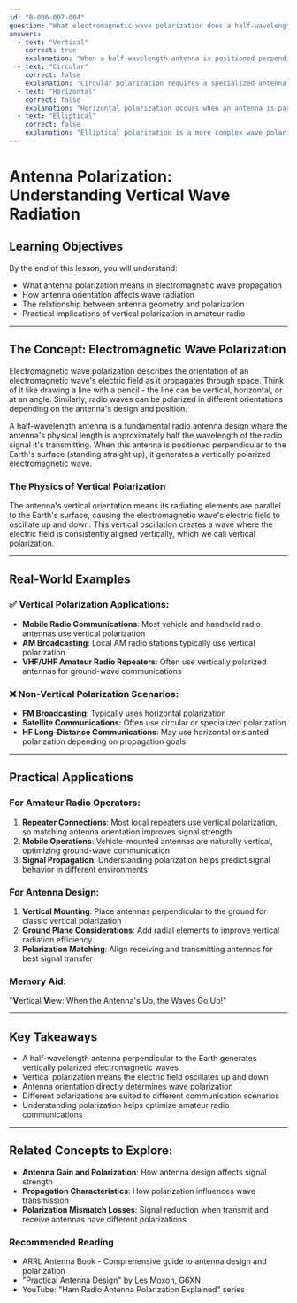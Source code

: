 ```yaml
---
id: "B-006-007-004"
question: "What electromagnetic wave polarization does a half-wavelength antenna have when it is perpendicular to the Earth's surface?"
answers:
  - text: "Vertical"
    correct: true
    explanation: "When a half-wavelength antenna is positioned perpendicular to the Earth's surface, it generates a vertically polarized electromagnetic wave. The vertical orientation means the antenna's radiating elements are aligned parallel to the Earth's surface, causing the electromagnetic wave's electric field to oscillate vertically. This vertical polarization is crucial for ground-wave propagation and is commonly used in many mobile and base station applications."
  - text: "Circular"
    correct: false
    explanation: "Circular polarization requires a specialized antenna design that creates electromagnetic waves rotating in a circular pattern, such as a helical antenna or specialized crossed-dipole configurations. A standard half-wavelength antenna perpendicular to the Earth does not generate circular polarization, which requires a specific antenna geometry that creates equal-amplitude orthogonal components with a 90-degree phase difference."
  - text: "Horizontal"
    correct: false
    explanation: "Horizontal polarization occurs when an antenna is parallel to the Earth's surface, with its radiating elements aligned horizontally. A half-wavelength antenna perpendicular to the Earth is specifically NOT in a horizontal orientation, so it cannot produce horizontally polarized waves. Horizontal polarization would require the antenna to be lying flat against the ground."
  - text: "Elliptical"
    correct: false
    explanation: "Elliptical polarization is a more complex wave polarization that occurs when the electric field's rotation is not perfectly circular but instead traces an elliptical path. A standard half-wavelength antenna perpendicular to the Earth generates a purely vertical polarization, not an elliptical polarization. Achieving elliptical polarization requires specific antenna design techniques not present in a simple vertical half-wavelength antenna."
---
```


# Antenna Polarization: Understanding Vertical Wave Radiation

## Learning Objectives
By the end of this lesson, you will understand:
- What antenna polarization means in electromagnetic wave propagation
- How antenna orientation affects wave radiation
- The relationship between antenna geometry and polarization
- Practical implications of vertical polarization in amateur radio

---

## The Concept: Electromagnetic Wave Polarization

Electromagnetic wave polarization describes the orientation of an electromagnetic wave's electric field as it propagates through space. Think of it like drawing a line with a pencil - the line can be vertical, horizontal, or at an angle. Similarly, radio waves can be polarized in different orientations depending on the antenna's design and position.

A half-wavelength antenna is a fundamental radio antenna design where the antenna's physical length is approximately half the wavelength of the radio signal it's transmitting. When this antenna is positioned perpendicular to the Earth's surface (standing straight up), it generates a vertically polarized electromagnetic wave.

### The Physics of Vertical Polarization

The antenna's vertical orientation means its radiating elements are parallel to the Earth's surface, causing the electromagnetic wave's electric field to oscillate up and down. This vertical oscillation creates a wave where the electric field is consistently aligned vertically, which we call vertical polarization.

---

## Real-World Examples

### ✅ Vertical Polarization Applications:
- **Mobile Radio Communications**: Most vehicle and handheld radio antennas use vertical polarization
- **AM Broadcasting**: Local AM radio stations typically use vertical polarization
- **VHF/UHF Amateur Radio Repeaters**: Often use vertically polarized antennas for ground-wave communications

### ❌ Non-Vertical Polarization Scenarios:
- **FM Broadcasting**: Typically uses horizontal polarization
- **Satellite Communications**: Often use circular or specialized polarization
- **HF Long-Distance Communications**: May use horizontal or slanted polarization depending on propagation goals

---

## Practical Applications

### For Amateur Radio Operators:
1. **Repeater Connections**: Most local repeaters use vertical polarization, so matching antenna orientation improves signal strength
2. **Mobile Operations**: Vehicle-mounted antennas are naturally vertical, optimizing ground-wave communication
3. **Signal Propagation**: Understanding polarization helps predict signal behavior in different environments

### For Antenna Design:
1. **Vertical Mounting**: Place antennas perpendicular to the ground for classic vertical polarization
2. **Ground Plane Considerations**: Add radial elements to improve vertical radiation efficiency
3. **Polarization Matching**: Align receiving and transmitting antennas for best signal transfer

### Memory Aid:
"**V**ertical **V**iew: When the Antenna's Up, the Waves Go Up!"

---

## Key Takeaways

- A half-wavelength antenna perpendicular to the Earth generates vertically polarized electromagnetic waves
- Vertical polarization means the electric field oscillates up and down
- Antenna orientation directly determines wave polarization
- Different polarizations are suited to different communication scenarios
- Understanding polarization helps optimize amateur radio communications

---

## Related Concepts to Explore:
- **Antenna Gain and Polarization**: How antenna design affects signal strength
- **Propagation Characteristics**: How polarization influences wave transmission
- **Polarization Mismatch Losses**: Signal reduction when transmit and receive antennas have different polarizations

### Recommended Reading
- ARRL Antenna Book - Comprehensive guide to antenna design and polarization
- "Practical Antenna Design" by Les Moxon, G6XN
- YouTube: "Ham Radio Antenna Polarization Explained" series